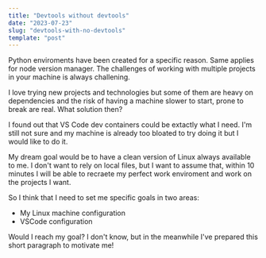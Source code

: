 ```yaml
---
title: "Devtools without devtools"
date: "2023-07-23"
slug: "devtools-with-no-devtools"
template: "post"
---
```


Python enviroments have  been created for a specific reason.
Same applies for node version manager. The challenges of working with multiple projects in your machine is always challening.

I love trying new projects and technologies but some of them are heavy on dependencies and the risk of having a machine slower to start, prone to break are real.
What solution then?

I found out that VS Code dev containers could be extactly what I need. I'm still not sure and my machine is already too bloated to try doing it but I would like to do it.

My dream goal would be to have a clean version of Linux always available to me. 
I don't want to rely on local files, but I want to assume that, within 10 minutes I will be able to recraete my perfect work enviroment and work on the projects I want.

So I think that I need to set me specific goals in two areas:
- My Linux machine configuration
- VSCode configuration

Would I reach my goal? I don't know, but in the meanwhile I've prepared this short paragraph to motivate me!

